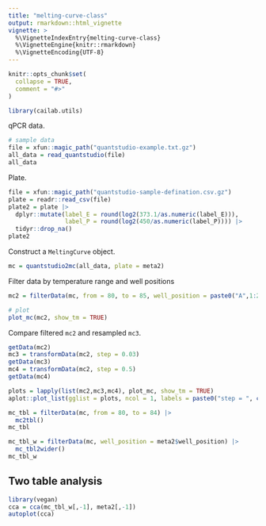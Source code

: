 ```yaml
---
title: "melting-curve-class"
output: rmarkdown::html_vignette
vignette: >
  %\VignetteIndexEntry{melting-curve-class}
  %\VignetteEngine{knitr::rmarkdown}
  %\VignetteEncoding{UTF-8}
---
```


```r
knitr::opts_chunk$set(
  collapse = TRUE,
  comment = "#>"
)
```

```r
library(cailab.utils)
```

qPCR data.

```r
# sample data
file = xfun::magic_path("quantstudio-example.txt.gz")
all_data = read_quantstudio(file)
all_data
```

Plate.

```r
file = xfun::magic_path("quantstudio-sample-defination.csv.gz")
plate = readr::read_csv(file)
plate2 = plate |> 
  dplyr::mutate(label_E = round(log2(373.1/as.numeric(label_E))),
                label_P = round(log2(450/as.numeric(label_P)))) |>
  tidyr::drop_na()
plate2
```

Construct a `MeltingCurve` object.

```r
mc = quantstudio2mc(all_data, plate = meta2)
```

Filter data by temperature range and well positions

```r
mc2 = filterData(mc, from = 80, to = 85, well_position = paste0("A",1:2))

# plot
plot_mc(mc2, show_tm = TRUE)
```

Compare filtered `mc2` and resampled `mc3`.

```r
getData(mc2)
mc3 = transformData(mc2, step = 0.03)
getData(mc3)
mc4 = transformData(mc2, step = 0.5)
getData(mc4)

plots = lapply(list(mc2,mc3,mc4), plot_mc, show_tm = TRUE)
aplot::plot_list(gglist = plots, ncol = 1, labels = paste0("step = ", c(0.1, 0.03, 0.5)))
```


```r
mc_tbl = filterData(mc, from = 80, to = 84) |> 
  mc2tbl()
mc_tbl
```


```r
mc_tbl_w = filterData(mc, well_position = meta2$well_position) |> 
  mc_tbl2wider()
mc_tbl_w
```

## Two table analysis

```r
library(vegan)
cca = cca(mc_tbl_w[,-1], meta2[,-1])
autoplot(cca)
```

```r

```

